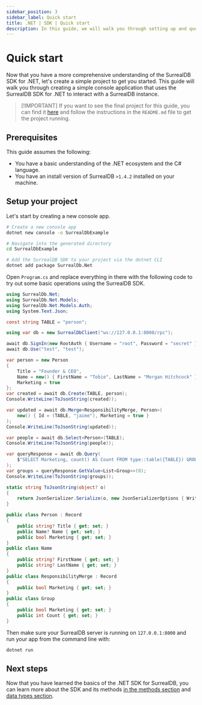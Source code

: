 ```yaml
---
sidebar_position: 3
sidebar_label: Quick start
title: .NET | SDK | Quick start
description: In this guide, we will walk you through setting up and querying your first project with the .NET SDK for SurrealDB.
---
```


# Quick start

Now that you have a more comprehensive understanding of the SurrealDB SDK for .NET, let's create a simple project to get you started.
This guide will walk you through creating a simple console application that uses the SurrealDB SDK for .NET to interact with a SurrealDB instance.

> \[!IMPORTANT]
> If you want to see the final project for this guide, you can find it [here](https://github.com/surrealdb/surrealdb.net/tree/main/SurrealDb.Examples.Console) and follow the instructions in the `README.md` file to get the project running.

## Prerequisites

This guide assumes the following:

- You have a basic understanding of the .NET ecosystem and the C# language.
- You have an install version of SurrealDB `>1.4.2` installed on your machine.

## Setup your project

Let's start by creating a new console app.

```bash
# Create a new console app
dotnet new console -o SurrealDbExample

# Navigate into the generated directory
cd SurrealDbExample

# Add the SurrealDB SDK to your project via the dotnet CLI
dotnet add package SurrealDb.Net
```

Open <code>Program.cs</code> and replace everything in there with the following code to try out some basic operations using the SurrealDB SDK.

```csharp
using SurrealDb.Net;
using SurrealDb.Net.Models;
using SurrealDb.Net.Models.Auth;
using System.Text.Json;

const string TABLE = "person";

using var db = new SurrealDbClient("ws://127.0.0.1:8000/rpc");

await db.SignIn(new RootAuth { Username = "root", Password = "secret" });
await db.Use("test", "test");

var person = new Person
{
	Title = "Founder & CEO",
	Name = new() { FirstName = "Tobie", LastName = "Morgan Hitchcock" },
	Marketing = true
};
var created = await db.Create(TABLE, person);
Console.WriteLine(ToJsonString(created));

var updated = await db.Merge<ResponsibilityMerge, Person>(
	new() { Id = (TABLE, "jaime"), Marketing = true }
);
Console.WriteLine(ToJsonString(updated));

var people = await db.Select<Person>(TABLE);
Console.WriteLine(ToJsonString(people));

var queryResponse = await db.Query(
    $"SELECT Marketing, count() AS Count FROM type::table({TABLE}) GROUP BY Marketing"
);
var groups = queryResponse.GetValue<List<Group>>(0);
Console.WriteLine(ToJsonString(groups));

static string ToJsonString(object? o)
{
    return JsonSerializer.Serialize(o, new JsonSerializerOptions { WriteIndented = true, });
}

public class Person : Record
{
	public string? Title { get; set; }
	public Name? Name { get; set; }
	public bool Marketing { get; set; }
}
public class Name
{
	public string? FirstName { get; set; }
	public string? LastName { get; set; }
}
public class ResponsibilityMerge : Record
{
	public bool Marketing { get; set; }
}
public class Group
{
	public bool Marketing { get; set; }
	public int Count { get; set; }
}
```

Then make sure your SurrealDB server is running on <code>127.0.0.1:8000</code> and run your app from the command line with:

```bash
dotnet run
```

## Next steps

Now that you have learned the basics of the .NET SDK for SurrealDB, you can learn more about the SDK and its methods [in the methods section](/docs/sdk/dotnet/methods) and [data types section](/docs/sdk/dotnet/data-types).
